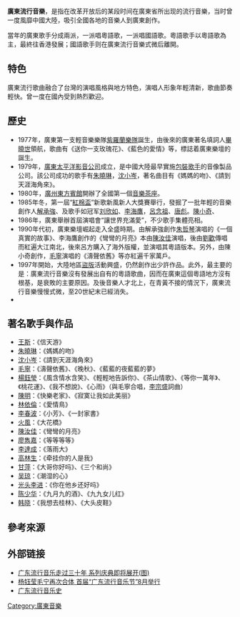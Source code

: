 {{unreferenced|time=2009-7-19}}

{{不是|廣東音樂}}
'''廣東流行音樂'''，是指在改革开放后的某段时间在廣東省所出现的流行音樂，当时曾一度風靡中國大陸，吸引全國各地的音樂人到廣東創作。

當年的廣東歌手分成兩派，一派唱粵語歌，一派唱國語歌。粵語歌手以粵語歌為主，最終往香港發展；國語歌手则在廣東流行音樂式微后離開。

== 特色 ==
廣東流行歌曲融合了台灣的演唱風格與地方特色，演唱人形象年輕清新，歌曲節奏輕快。曾一度在國內受到熱烈歡迎。

== 歷史 ==
* 1977年，廣東第一支輕音樂樂隊[[紫羅蘭樂隊|紫羅蘭樂隊]]誕生，由後來的廣東著名填詞人[[畢曉世|畢曉世]]領航，歌曲有《送你一支玫瑰花》、《藍色的愛情》等，標誌着廣東樂壇的誕生。
* 1979年，[[廣東太平洋影音公司|廣東太平洋影音公司]]成立，是中國大陸最早實施[[包裝|包裝]][[歌手|歌手]]的音像製品公司。該公司成功的歌手有[[朱曉琳|朱曉琳]]，[[沈小岑|沈小岑]]，著名曲目有《媽媽的吻》、《請到天涯海角來》。
* 1980年，[[廣州|廣州]][[东方宾馆_(广州)|東方賓館]]開辦了全國第一個[[音樂茶座|音樂茶座]]。
* 1985年冬，第一屆“[[紅棉盃|紅棉盃]]”新歌新風新人大獎賽舉行，發掘了一批年輕的音樂創作人[[解承強|解承強]]、及歌手如冠军[[刘欣如|刘欣如]]、[[李海鹰_(作曲家)|李海鷹]]，[[呂念祖|呂念祖]]、[[唐彪|唐彪]]。[[陳小奇|陳小奇]]、
* 1986年，廣東舉辦首屆演唱會“讓世界充滿愛”，不少歌手集體亮相。
* 1990年代初，廣東樂壇崛起走入全盛時期。由解承強創作[[朱哲琴|朱哲琴]]演唱的《一個真實的故事》、李海鷹創作的《彎彎的月亮》本由[[陳汝佳|陳汝佳]]演唱，後由[[劉歡|劉歡]]傳唱而紅遍大江南北，後來呂方購入了海外版權，並演唱其粵語版本。另外，由陳小奇創作，[[毛寧|毛寧]]演唱的《濤聲依舊》等亦紅遍千家萬戶。
* 1997年開始，大陸地區[[盜版|盜版]]活動興盛，仍然創作出少許作品。此外，最主要的是：廣東流行音樂沒有發展出自有的粵語歌曲，因而在廣東這個粵語地方沒有根基，是衰敗的主要原因。及後音樂人才北上，在青黃不接的情況下，廣東流行音樂慢慢式微，至20世紀末已經消失。{{Or|time=2022-05-20T07:24:19+00:00}}
* {{Or|21世紀，更多音樂人以[[湖南衛視|湖南衛視]]以及[[中国中央电视台|CCTV]]的音樂獎項為目標，廣東流行音樂不復存在。|time=2022-05-20T07:24:19+00:00}}

== 著名歌手與作品 == 
*[[王斯|王斯]]：《信天游》
*[[朱曉琳|朱曉琳]]：《媽媽的吻》
*[[沈小岑|沈小岑]]：《請到天涯海角來》
*[[毛寧|毛寧]]：《濤聲依舊》、《晚秋》、《藍藍的夜藍藍的夢》
*[[楊鈺瑩|楊鈺瑩]]：《風含情水含笑》、《輕輕地告訴你》、《茶山情歌》、《等你一萬年》、《桃花運》、《我不想說》、《心雨》（與毛寧合唱，[[李宗盛|李宗盛]]詞曲）
*[[陳明|陳明]]：《快樂老家》、《寂寞让我如此美丽》
*[[林依倫|林依倫]]：《愛情鳥》
*[[李春波|李春波]]：《小芳》、《一封家書》
*[[火風|火風]]：《大花橋》
*[[陳汝佳|陳汝佳]]：《彎彎的月亮》
*[[廖雋嘉|廖雋嘉]]：《等等等等》
*[[李達成|李達成]]：《落雨大》
*[[高林生|高林生]]：《牵挂你的人是我》
*[[甘萍|甘萍]]：《大哥你好吗》、《三个和尚》
*[[吴琼|吴琼]]：《潮湿的心》
*[[光头李进|光头李进]]：《你在他乡还好吗》
*[[陈少华|陈少华]]：《九月九的酒》、《九九女儿红》
*[[韩晓|韩晓]]：《我想去桂林》、《大头皮鞋》

== 參考來源 ==
{{reflist}}

== 外部链接 ==
* [http://ent.sina.com.cn/y/2007-05-24/12511567818.html 广东流行音乐走过三十年 系列庆典即将展开(图)] {{Wayback|url=http://ent.sina.com.cn/y/2007-05-24/12511567818.html |date=20160304103844 }}
* [https://web.archive.org/web/20120623121906/http://nf.nfdaily.cn/nfdsb/content/2012-06/22/content_48958076.htm 杨钰莹毛宁再次合体 首届“广东流行音乐节”8月举行]
* [http://www.amazon.cn/%E5%B9%BF%E4%B8%9C%E6%B5%81%E8%A1%8C%E9%9F%B3%E4%B9%90%E5%8F%B2-%E4%BC%8D%E7%A6%8F%E7%94%9F/dp/product-description/B001T7QGY2 广东流行音乐史 ]

{{Authority control}}
[[Category:廣東音樂|Category:廣東音樂]]